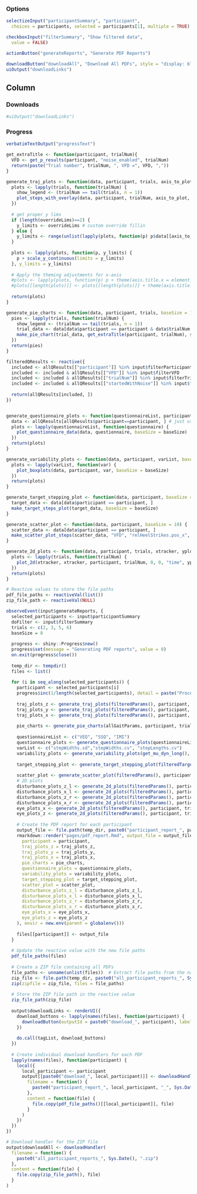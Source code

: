 ### Options

```r
selectizeInput("participantSummary", "participant",
  choices = participants, selected = participants[1], multiple = TRUE)

checkboxInput("filterSummary", "Show filtered data",
  value = FALSE)

actionButton("generateReports", "Generate PDF Reports")

downloadButton("downloadAll", "Download All PDFs", style = "display: block; margin-top: 20px; height: 40px; width: 300px;")
uiOutput("downloadLinks")
```

Column
--------------------------------------------

### Downloads
```r
#uiOutput("downloadLinks")
```
### Progress
```r
verbatimTextOutput("progressText")
```

```r
get_extraTitle <- function(participant, trialNum){
  VFD <- get_p_results(participant, "noise_enabled", trialNum)
  return(paste("Trial number", trialNum, ", VFD =", VFD, ","))
}

generate_traj_plots <- function(data, participant, trials, axis_to_plot, doFilter, overrideLims = c(), baseSize = 10) {
  plots <- lapply(trials, function(trialNum) {
    show_legend <- (trialNum == tail(trials, n = 1))
    plot_steps_with_overlay(data, participant, trialNum, axis_to_plot, doFilter, show_legend = show_legend, extraTitle = get_extraTitle(participant, trialNum), baseSize = baseSize)
  })
  
  # get proper y lims
  if (length(overrideLims)==2) {
    y_limits <- overrideLims # custom override fillin
  } else {
    y_limits <- range(unlist(lapply(plots, function(p) p$data[[axis_to_plot]]))) # scale based on range of the data
  }
  
  plots <- lapply(plots, function(p, y_limits) {
    p + scale_y_continuous(limits = y_limits)
  }, y_limits = y_limits)
  
  # Apply the theming adjustments for x-axis
  #plots <- lapply(plots, function(p) p + theme(axis.title.x = element_blank(), axis.text.x = element_blank(), axis.ticks.x = element_blank()))
  #plots[[length(plots)]] <- plots[[length(plots)]] + theme(axis.title.x = element_text(), axis.text.x = element_text(), axis.ticks.x = element_line())
  
  return(plots)
}

generate_pie_charts <- function(data, participant, trials, baseSize = 10) {
  pies <- lapply(trials, function(trialNum) {
    show_legend <- (trialNum == tail(trials, n = 1))
    trial_data <- data[data$participant == participant & data$trialNum == trialNum, ]
    make_pie_chart(trial_data, get_extraTitle(participant, trialNum), show_legend, baseSize = baseSize)
  })
  return(pies)
}

filteredQResults <- reactive({
  included <- allQResults[["participant"]] %in% input$filterParticipants
  included <- included & allQResults[["VFD"]] %in% input$filterVFD
  included <- included & allQResults[["trialNum"]] %in% input$filterTrials
  included <- included & allQResults[["startedWithNoise"]] %in% input$filterStartCondition
  
  return(allQResults[included, ])
})


generate_questionnaire_plots <- function(questionnaireList, participant, baseSize = 10) {
  data <- allQResults[allQResults$participant==participant, ] # just use the full (unfiltered) table
  plots <- lapply(questionnaireList, function(questionnaire) {
    plot_questionnaire_data(data, questionnaire, baseSize = baseSize)
  })
  return(plots)
}

generate_variability_plots <- function(data, participant, varList, baseSize = 10) {
  plots <- lapply(varList, function(var) {
    plot_boxplots(data, participant, var, baseSize = baseSize)
  })
  return(plots)
}

generate_target_stepping_plot <- function(data, participant, baseSize = 10) {
  target_data <- data[data$participant == participant, ]
  make_target_steps_plot(target_data, baseSize = baseSize)
}

generate_scatter_plot <- function(data, participant, baseSize = 10) {
  scatter_data <- data[data$participant == participant, ]
  make_scatter_plot_steps(scatter_data, "VFD", "relHeelStrikes.pos_x", "relHeelStrikes.actual_pos_z", baseSize = baseSize)
}

generate_2d_plots <- function(data, participant, trials, xtracker, yplot, baseSize = 10, overrideLims = c()) {
  plots <- lapply(trials, function(trialNum) {
    plot_2d(xtracker, xtracker, participant, trialNum, 0, 0, "time", yplot, TRUE, FALSE, extraTitle = paste(", Trial number:",trialNum), override_ylims = overrideLims, baseSize = baseSize)
  })
  return(plots)
}

# Reactive values to store the file paths
pdf_file_paths <- reactiveVal(list())
zip_file_path <- reactiveVal(NULL)

observeEvent(input$generateReports, {
  selected_participants <- input$participantSummary
  doFilter <- input$filterSummary
  trials <- c(2, 3, 5, 6)
  baseSize = 8
  
  progress <- shiny::Progress$new()
  progress$set(message = "Generating PDF reports", value = 0)
  on.exit(progress$close())
  
  temp_dir <- tempdir()
  files <- list()
  
  for (i in seq_along(selected_participants)) {
    participant <- selected_participants[i]
    progress$inc(1/length(selected_participants), detail = paste("Processing participant:", participant))
    
    traj_plots_z <- generate_traj_plots(filteredParams(), participant, trials, axis_to_plot = "pos_z", doFilter, c(-0.6,0.6), baseSize)
    traj_plots_y <- generate_traj_plots(filteredParams(), participant, trials, axis_to_plot = "pos_y", doFilter, c(0.4,0.7), baseSize)
    traj_plots_x <- generate_traj_plots(filteredParams(), participant, trials, axis_to_plot = "pos_x", doFilter, c(-0.4,0.4), baseSize)
    
    pie_charts <- generate_pie_charts(allGaitParams, participant, trials, baseSize)
    
    questionnaireList <- c("VEQ", "SSQ", "IMI")
    questionnaire_plots <- generate_questionnaire_plots(questionnaireList, participant, baseSize)
    varList <- c("stepWidths.sd","stepWidths.cv", "stepLengths.cv")
    variability_plots <- generate_variability_plots(get_mu_dyn_long(), c(participant), varList, baseSize)
    
    target_stepping_plot <- generate_target_stepping_plot(filteredTargetParams(), participant, baseSize)
    
    scatter_plot <- generate_scatter_plot(filteredParams(), participant, baseSize)
    # 2D plots
    disturbance_plots_z_l <- generate_2d_plots(filteredParams(), participant, trials, "leftdisturbance", "offset_z", baseSize)
    disturbance_plots_x_l <- generate_2d_plots(filteredParams(), participant, trials, "leftdisturbance", "offset_x", baseSize)
    disturbance_plots_z_r <- generate_2d_plots(filteredParams(), participant, trials, "rightdisturbance", "offset_z", baseSize)
    disturbance_plots_x_r <- generate_2d_plots(filteredParams(), participant, trials, "rightdisturbance", "offset_x", baseSize)
    eye_plots_x <- generate_2d_plots(filteredParams(), participant, trials, "eye", "hit_pos_x", baseSize, overrideLims = c(-1, 1))
    eye_plots_z <- generate_2d_plots(filteredParams(), participant, trials, "eye", "hit_pos_z", baseSize, overrideLims = c(-1, 5))
    
    # Create the PDF report for each participant
    output_file <- file.path(temp_dir, paste0("participant_report_", participant, "_", Sys.Date(), ".pdf"))
    rmarkdown::render("pages/pdf_report.Rmd", output_file = output_file, params = list(
      participant = participant,
      traj_plots_z = traj_plots_z,
      traj_plots_y = traj_plots_y,
      traj_plots_x = traj_plots_x,
      pie_charts = pie_charts,
      questionnaire_plots = questionnaire_plots,
      variability_plots = variability_plots,
      target_stepping_plot = target_stepping_plot,
      scatter_plot = scatter_plot,
      disturbance_plots_z_l = disturbance_plots_z_l,
      disturbance_plots_x_l = disturbance_plots_x_l,
      disturbance_plots_z_r = disturbance_plots_z_r,
      disturbance_plots_x_r = disturbance_plots_x_r,
      eye_plots_x = eye_plots_x,
      eye_plots_z = eye_plots_z
    ), envir = new.env(parent = globalenv()))
    
    files[[participant]] <- output_file
  }
  
  # Update the reactive value with the new file paths
  pdf_file_paths(files)
  
  # Create a ZIP file containing all PDFs
  file_paths <- unname(unlist(files))  # Extract file paths from the named list
  zip_file <- file.path(temp_dir, paste0("all_participant_reports_", Sys.Date(), ".zip"))
  zip(zipfile = zip_file, files = file_paths)
  
  # Store the ZIP file path in the reactive value
  zip_file_path(zip_file)
  
  output$downloadLinks <- renderUI({
    download_buttons <- lapply(names(files), function(participant) {
      downloadButton(outputId = paste0("download_", participant), label = paste("Download PDF for participant", participant), style = "display: block; margin-bottom: 10px; height: 40px; width: 300px;")
    })
    
    do.call(tagList, download_buttons)
  })
  
  # Create individual download handlers for each PDF
  lapply(names(files), function(participant) {
    local({
      local_participant <- participant
      output[[paste0("download_", local_participant)]] <- downloadHandler(
        filename = function() {
          paste0("participant_report_", local_participant, "_", Sys.Date(), ".pdf")
        },
        content = function(file) {
          file.copy(pdf_file_paths()[[local_participant]], file)
        }
      )
    })
  })
})

# Download handler for the ZIP file
output$downloadAll <- downloadHandler(
  filename = function() {
    paste0("all_participant_reports_", Sys.Date(), ".zip")
  },
  content = function(file) {
    file.copy(zip_file_path(), file)
  }
)
```